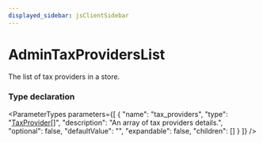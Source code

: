 ```yaml
---
displayed_sidebar: jsClientSidebar
---
```



# AdminTaxProvidersList

The list of tax providers in a store.

### Type declaration

<ParameterTypes parameters={[
  {
    "name": "tax_providers",
    "type": "[TaxProvider](../classes/internal.TaxProvider.mdx)[]",
    "description": "An array of tax providers details.",
    "optional": false,
    "defaultValue": "",
    "expandable": false,
    "children": []
  }
]} />
